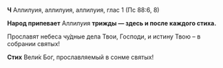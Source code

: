**Ч** Аллилуия, аллилуия, аллилуия, глас 1 (Пс 88:6, 8)

**Народ припевает** Аллилуия **трижды — здесь и после каждого стиха.**

Прославят небеса чу́дные дела Твои, Господи, и истину Твою – в собрании святых!

**Стих** Вели́к Бог, прославляемый в сонме святых!
